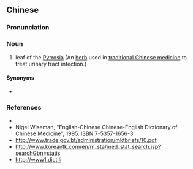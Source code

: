 {{also|石苇}}
==Chinese==
{{zh-forms|s=石苇}}

===Pronunciation===
{{zh-pron
|m=shíwěi
|mn=chio̍h-ûi
|cat=n
}}

===Noun===
{{zh-noun}}

# leaf of the [[w:Pyrrosia lingua|Pyrrosia]] (An [[herb]] used in [[traditional Chinese medicine]] to treat urinary tract infection.)

====Synonyms====
* {{zh-l|石韋}}

===References===
* {{pedialite|石苇|lang=zh}}
* Nigel Wiseman, "English-Chinese Chinese-English Dictionary of Chinese Medicine", 1995. ISBN 7-5357-1656-3.
* http://www.trade.gov.bt/administration/mktbriefs/10.pdf
* http://www.koreantk.com/en/m_sta/med_stat_search.jsp?searchGbn=statis
* http://www1.dict.li